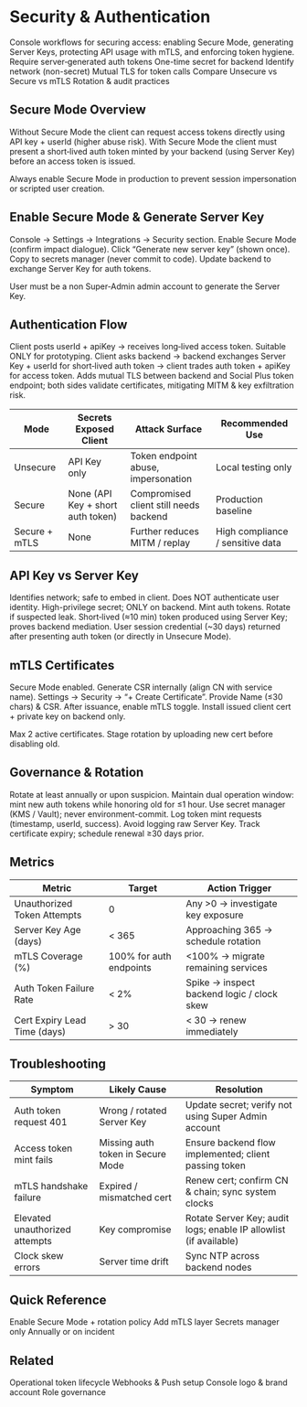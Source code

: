 # Security & Authentication

<Info>
Console workflows for securing access: enabling Secure Mode, generating Server Keys, protecting API usage with mTLS, and enforcing token hygiene.
</Info>

<CardGroup cols={3}>
  <Card title="Enable Secure Mode" icon="lock">Require server‑generated auth tokens</Card>
  <Card title="Generate Server Key" icon="key">One-time secret for backend</Card>
  <Card title="View API Key" icon="eye">Identify network (non-secret)</Card>
  <Card title="mTLS Certificates" icon="shield">Mutual TLS for token calls</Card>
  <Card title="Auth Modes" icon="layers">Compare Unsecure vs Secure vs mTLS</Card>
  <Card title="Governance" icon="clipboard">Rotation & audit practices</Card>
</CardGroup>

## Secure Mode Overview

Without Secure Mode the client can request access tokens directly using API key + userId (higher abuse risk). With Secure Mode the client must present a short‑lived auth token minted by your backend (using Server Key) before an access token is issued.

<Warning>Always enable Secure Mode in production to prevent session impersonation or scripted user creation.</Warning>

## Enable Secure Mode & Generate Server Key

<Steps>
  <Step title="Navigate">Console → Settings → Integrations → Security section.</Step>
  <Step title="Toggle On">Enable Secure Mode (confirm impact dialogue).</Step>
  <Step title="Generate Key">Click “Generate new server key” (shown once).</Step>
  <Step title="Store Securely">Copy to secrets manager (never commit to code).</Step>
  <Step title="Implement Backend">Update backend to exchange Server Key for auth tokens.</Step>
</Steps>

<Info>User must be a non Super‑Admin admin account to generate the Server Key.</Info>

## Authentication Flow

<Tabs>
  <Tab title="Unsecure">Client posts userId + apiKey → receives long‑lived access token. Suitable ONLY for prototyping.</Tab>
  <Tab title="Secure Mode">Client asks backend → backend exchanges Server Key + userId for short‑lived auth token → client trades auth token + apiKey for access token.</Tab>
  <Tab title="mTLS Layer">Adds mutual TLS between backend and Social Plus token endpoint; both sides validate certificates, mitigating MITM & key exfiltration risk.</Tab>
</Tabs>

| Mode | Secrets Exposed Client | Attack Surface | Recommended Use |
|------|------------------------|----------------|-----------------|
| Unsecure | API Key only | Token endpoint abuse, impersonation | Local testing only |
| Secure | None (API Key + short auth token) | Compromised client still needs backend | Production baseline |
| Secure + mTLS | None | Further reduces MITM / replay | High compliance / sensitive data |

## API Key vs Server Key

<AccordionGroup>
  <Accordion title="API Key">Identifies network; safe to embed in client. Does NOT authenticate user identity.</Accordion>
  <Accordion title="Server Key">High-privilege secret; ONLY on backend. Mint auth tokens. Rotate if suspected leak.</Accordion>
  <Accordion title="Auth Token">Short‑lived (≈10 min) token produced using Server Key; proves backend mediation.</Accordion>
  <Accordion title="Access Token">User session credential (~30 days) returned after presenting auth token (or directly in Unsecure Mode).</Accordion>
</AccordionGroup>

## mTLS Certificates

<Steps>
  <Step title="Pre‑Req">Secure Mode enabled.</Step>
  <Step title="Create CSR">Generate CSR internally (align CN with service name).</Step>
  <Step title="Console Upload">Settings → Security → “+ Create Certificate”. Provide Name (≤30 chars) & CSR.</Step>
  <Step title="Activate">After issuance, enable mTLS toggle.</Step>
  <Step title="Deploy Client Cert">Install issued client cert + private key on backend only.</Step>
</Steps>

<Info>Max 2 active certificates. Stage rotation by uploading new cert before disabling old.</Info>

## Governance & Rotation

<AccordionGroup>
  <Accordion title="Server Key Rotation">Rotate at least annually or upon suspicion. Maintain dual operation window: mint new auth tokens while honoring old for ≤1 hour.</Accordion>
  <Accordion title="Credential Storage">Use secret manager (KMS / Vault); never environment-commit.</Accordion>
  <Accordion title="Logging">Log token mint requests (timestamp, userId, success). Avoid logging raw Server Key.</Accordion>
  <Accordion title="mTLS Renewal">Track certificate expiry; schedule renewal ≥30 days prior.</Accordion>
</AccordionGroup>

## Metrics

| Metric | Target | Action Trigger |
|--------|--------|----------------|
| Unauthorized Token Attempts | 0 | Any >0 → investigate key exposure |
| Server Key Age (days) | < 365 | Approaching 365 → schedule rotation |
| mTLS Coverage (%) | 100% for auth endpoints | &lt;100% → migrate remaining services |
| Auth Token Failure Rate | < 2% | Spike → inspect backend logic / clock skew |
| Cert Expiry Lead Time (days) | > 30 | < 30 → renew immediately |

## Troubleshooting

| Symptom | Likely Cause | Resolution |
|---------|--------------|-----------|
| Auth token request 401 | Wrong / rotated Server Key | Update secret; verify not using Super Admin account |
| Access token mint fails | Missing auth token in Secure Mode | Ensure backend flow implemented; client passing token |
| mTLS handshake failure | Expired / mismatched cert | Renew cert; confirm CN & chain; sync system clocks |
| Elevated unauthorized attempts | Key compromise | Rotate Server Key; audit logs; enable IP allowlist (if available) |
| Clock skew errors | Server time drift | Sync NTP across backend nodes |

## Quick Reference

<CardGroup cols={2}>
  <Card title="Prod Baseline" icon="check">Enable Secure Mode + rotation policy</Card>
  <Card title="High Assurance" icon="shield">Add mTLS layer</Card>
  <Card title="Key Storage" icon="lock">Secrets manager only</Card>
  <Card title="Rotate" icon="refresh">Annually or on incident</Card>
</CardGroup>

## Related

<CardGroup cols={2}>
  <Card title="Admin Tokens" icon="key" href="./admin-tokens">Operational token lifecycle</Card>
  <Card title="Integrations" icon="plug" href="./integrations">Webhooks & Push setup</Card>
</CardGroup>

<CardGroup cols={2}>
  <Card title="Branding" icon="image" href="./branding">Console logo & brand account</Card>
  <Card title="Admin Access" icon="users" href="../management/admin-access-control">Role governance</Card>
</CardGroup>
